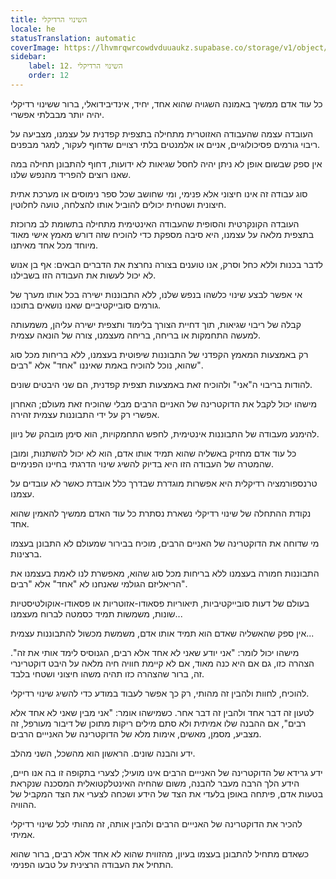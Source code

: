 ```yaml
---
title: השינוי הרדיקלי
locale: he
statusTranslation: automatic
coverImage: https://lhvmrqwrcowdvduuaukz.supabase.co/storage/v1/object/public/strapi-uploads/small_cover-tratado-de-psicologia-revolucionaria.webp-5e15e1cec4e0ebebcde5d7fc7565d8fd.webp
sidebar:
    label: 12. השינוי הרדיקלי
    order: 12
---
```

כל עוד אדם ממשיך באמונה השגויה שהוא אחד, יחיד, אינדיבידואלי, ברור ששינוי רדיקלי יהיה יותר מבבלתי אפשרי.

העובדה עצמה שהעבודה האזוטרית מתחילה בתצפית קפדנית על עצמנו, מצביעה על ריבוי גורמים פסיכולוגיים, אניים או אלמנטים בלתי רצויים שדחוף לעקור, למגר מבפנים.

אין ספק שבשום אופן לא ניתן יהיה לחסל שגיאות לא ידועות, דחוף להתבונן תחילה במה שאנו רוצים להפריד מהנפש שלנו.

סוג עבודה זה אינו חיצוני אלא פנימי, ומי שחושב שכל ספר נימוסים או מערכת אתית חיצונית ושטחית יכולים להוביל אותו להצלחה, טועה לחלוטין.

העובדה הקונקרטית והסופית שהעבודה האינטימית מתחילה בתשומת לב מרוכזת בתצפית מלאה על עצמנו, היא סיבה מספקת כדי להוכיח שזה דורש מאמץ אישי מאוד מיוחד מכל אחד מאיתנו.

לדבר בכנות וללא כחל וסרק, אנו טוענים בצורה נחרצת את הדברים הבאים: אף בן אנוש לא יכול לעשות את העבודה הזו בשבילנו.

אי אפשר לבצע שינוי כלשהו בנפש שלנו, ללא התבוננות ישירה בכל אותו מערך של גורמים סובייקטיביים שאנו נושאים בתוכנו.

קבלה של ריבוי שגיאות, תוך דחיית הצורך בלימוד ותצפית ישירה עליהן, משמעותה למעשה התחמקות או בריחה, בריחה מעצמנו, צורה של הונאה עצמית.

רק באמצעות המאמץ הקפדני של התבוננות שיפוטית בעצמנו, ללא בריחות מכל סוג שהוא, נוכל להוכיח באמת שאיננו "אחד" אלא "רבים".

להודות בריבוי ה"אני" ולהוכיח זאת באמצעות תצפית קפדנית, הם שני היבטים שונים.

מישהו יכול לקבל את הדוקטרינה של האניים הרבים מבלי שהוכיח זאת מעולם; האחרון אפשרי רק על ידי התבוננות עצמית זהירה.

להימנע מעבודה של התבוננות אינטימית, לחפש התחמקויות, הוא סימן מובהק של ניוון.

כל עוד אדם מחזיק באשליה שהוא תמיד אותו אדם, הוא לא יכול להשתנות, ומובן שהמטרה של העבודה הזו היא בדיוק להשיג שינוי הדרגתי בחיינו הפנימיים.

טרנספורמציה רדיקלית היא אפשרות מוגדרת שבדרך כלל אובדת כאשר לא עובדים על עצמנו.

נקודת ההתחלה של שינוי רדיקלי נשארת נסתרת כל עוד האדם ממשיך להאמין שהוא אחד.

מי שדוחה את הדוקטרינה של האניים הרבים, מוכיח בבירור שמעולם לא התבונן בעצמו ברצינות.

התבוננות חמורה בעצמנו ללא בריחות מכל סוג שהוא, מאפשרת לנו לאמת בעצמנו את הריאליזם הגולמי שאנחנו לא "אחד" אלא "רבים".

בעולם של דעות סובייקטיביות, תיאוריות פסאודו-אזוטריות או פסאודו-אוקולטיסטיות שונות, משמשות תמיד כסמטה לברוח מעצמנו...

אין ספק שהאשליה שאדם הוא תמיד אותו אדם, משמשת מכשול להתבוננות עצמית...

מישהו יכול לומר: "אני יודע שאני לא אחד אלא רבים, הגנוסיס לימד אותי את זה". הצהרה כזו, גם אם היא כנה מאוד, אם לא קיימת חוויה חיה מלאה על היבט דוקטרינרי זה, ברור שהצהרה כזו תהיה משהו חיצוני ושטחי בלבד.

להוכיח, לחוות ולהבין זה מהותי, רק כך אפשר לעבוד במודע כדי להשיג שינוי רדיקלי.

לטעון זה דבר אחד ולהבין זה דבר אחר. כשמישהו אומר: "אני מבין שאני לא אחד אלא רבים", אם ההבנה שלו אמיתית ולא סתם מילים ריקות מתוכן של דיבור מעורפל, זה מצביע, מסמן, מאשים, אימות מלא של הדוקטרינה של האנייים הרבים.

ידע והבנה שונים. הראשון הוא מהשכל, השני מהלב.

ידע גרידא של הדוקטרינה של האנייים הרבים אינו מועיל; לצערי בתקופה זו בה אנו חיים, הידע הלך הרבה מעבר להבנה, משום שהחיה האינטלקטואלית המסכנה שנקראת בטעות אדם, פיתחה באופן בלעדי את הצד של הידע ושכחה לצערי את הצד המקביל של ההוויה.

להכיר את הדוקטרינה של האנייים הרבים ולהבין אותה, זה מהותי לכל שינוי רדיקלי אמיתי.

כשאדם מתחיל להתבונן בעצמו בעיון, מהזווית שהוא לא אחד אלא רבים, ברור שהוא התחיל את העבודה הרצינית על טבעו הפנימי.

